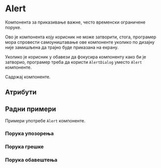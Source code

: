 

<!-- Examples -->

<Meta title="Components/Alert" component={Alert} decorators={[withKnobs]}/>

# Alert

Компонента за приказивање важне, често временски ограничене поруке.

Ово је компонента коју корисник не може затворити, стога, програмер мора спровести самоуништавање ове компоненте
уколико по дизајну није замишљена да трајно буде приказана на екрану.

Уколико је корисник у обавези да фокусира компоненту како би је затворио, програмер 
треба да користи `AlertDialog` уместо `Alert` компоненте.

<Preview>
    <Story name="Preview">
        <Alert>Садржај компоненте.</Alert>
    </Story>
</Preview>

## Атрибути

<Props of={Alert} />

## Радни примери

Примери употребе `Alert` компоненте.

### Порука упозорења

<Story name="Example (Warning)">
    <WarningExample />
</Story>

### Порука грешке

<Story name="Example (Error)">
    <ErrorExample />
</Story>

### Порука обавештења

<Story name="Example (Info)">
    <InfoExample />
</Story>
